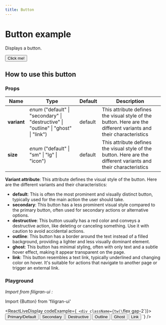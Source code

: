 ```yaml
---
title: Button
---
```


# Button example
Displays a button.

<Button>Click me!</Button>

## How to use this button

### Props

| Name        | Type                                                                                 | Default | Description                                                                                                      |
| -------     | --------------------------------------------                                         | ------- | ---------------------------------------------------------------------------------------------------------------- |
| **variant** | *enum* ("default" \| "secondary" \| "destructive" \| "outline" \| "ghost" \| "link") | default | This attribute defines the visual style of the button. Here are the different variants and their characteristics |
| **size**    | *enum* ("default" \| "sm" \| "lg" \| "icon")                                         | default | This attribute defines the visual style of the button. Here are the different variants and their characteristics |

**Variant attribute**: This attribute defines the visual style of the button. Here are the different variants and their characteristics:

- **default**: This is often the most prominent and visually distinct button, typically used for the main action the user should take.
- **secondary**: This button has a less prominent visual style compared to the primary button, often used for secondary actions or alternative options.
- **destructive**: This button usually has a red color and conveys a destructive action, like deleting or canceling something. Use it with caution to avoid accidental actions.
- **outline**: This button has a border around the text instead of a filled background, providing a lighter and less visually dominant element.
- **ghost**: This button has minimal styling, often with only text and a subtle hover effect, making it appear transparent on the page.
- **link**: This button resembles a text link, typically underlined and changing color on hover. It's suitable for actions that navigate to another page or trigger an external link.

### Playground

*Import from filigran-ui :*

Import \{Button\} from 'filigran-ui'


<ReactLiveDisplay
  codeExample={`
          <div className={tw(\`flex gap-2\`)}>
            <Button> Primary/Default </Button>
            <Button variant="secondary"> Secondary </Button>
            <Button variant="destructive"> Destructive </Button>
            <Button variant="outline"> Outline </Button>
            <Button variant="ghost"> Ghost </Button>
            <Button variant="link"> Link </Button>
          </div>`}
/>
